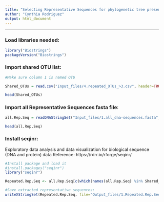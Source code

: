 ```yaml
---
title: "Selecting Representative Sequences for phylogenetic tree present in 3 studies or more"
author: "Cynthia Rodriguez"
output: html_document
---
```


-----

### Load libraries needed:
```r
library("Biostrings")
packageVersion("Biostrings")
```

### Import shared OTU list:
```r
#Make sure column 1 is named OTU

Shared_OTUs = read.csv("Input_files/4.repeated_OTUs_>3.csv", header=TRUE, sep=",", skipNul=TRUE)

head(Shared_OTUs)
```

### Import all Representative Sequences fasta file:
```r

all.Rep.Seq = readDNAStringSet("Input_files/1.all_dna-sequences.fasta", format="fasta")

head(all.Rep.Seq)
```

### Install seqinr:
Exploratory data analysis and data visualization for biological sequence (DNA and protein) data
Reference: https://rdrr.io/rforge/seqinr/
```r
#Install package and load it
#install.packages("seqinr")
library("seqinr")

Repeated.Rep.Seq <- all.Rep.Seq[c(which(names(all.Rep.Seq) %in% Shared_OTUs$OTU))]

#Save extracted representative sequences:
writeXStringSet(Repeated.Rep.Seq, file="Output_files/1.Repeated.Rep.Seq_>3.fa", format="fasta")
```



